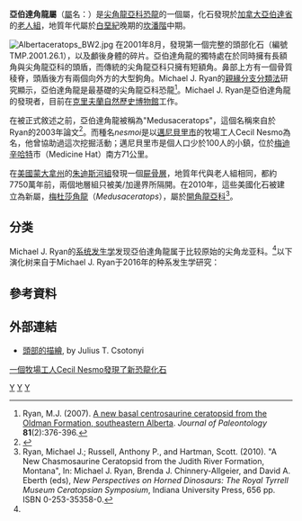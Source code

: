 {{noteTA
|T=zh-cn:阿尔伯塔角龙属; zh-tw:亞伯達角龍屬; zh-hk:艾伯塔角龍屬;
|1=zh-cn:阿尔伯塔角龙; zh-tw:亞伯達角龍; zh-hk:艾伯塔角龍;
|2=zh-cn:阿尔伯塔;zh-tw:亞伯達;zh-hk:艾伯塔;
|3=zh-tw:亞伯達龍;zh-cn:阿尔伯塔龙;zh-hk:艾伯塔龍;
}}
{{Automatic Taxobox
| taxon = Albertaceratops
| fossil_range = [[白堊紀|白堊紀]]晚期,{{fossil_range|77.5}}
| image = Albertaceratops BW.jpg
| image_caption = 
| authority = [[Michael_J._Ryan|Ryan]], 2007
| type_species = '''納氏亞伯達角龍<br>''Albertaceratops nesmoi'''''
| type_species_authority = Ryan, 2007 
}}

'''亞伯達角龍屬'''（[[屬|屬]]名：{{lang|la|''Albertaceratops''}}）是[[尖角龍亞科|尖角龍亞科]][[恐龍|恐龍]]的一個屬，化石發現於[[加拿大|加拿大]][[亞伯達省|亞伯達省]]的[[老人組|老人組]]，地質年代屬於[[白堊紀|白堊紀]]晚期的[[坎潘階|坎潘階]]中期。

[[File:Albertaceratops_BW2.jpg|thumb]]
在2001年8月，發現第一個完整的頭部化石（編號TMP.2001.26.1），以及顱後身體的碎片。亞伯達角龍的獨特處在於同時擁有長額角與尖角龍亞科的頭盾，而傳統的尖角龍亞科只擁有短額角。鼻部上方有一個骨質稜脊，頭盾後方有兩個向外方的大型鉤角。Michael J. Ryan的[[親緣分支分類法|親緣分支分類法]]研究顯示，亞伯達角龍是最基礎的尖角龍亞科恐龍<ref name=MJR07>Ryan, M.J. (2007). [http://www.bioone.org/perlserv/?request=get-abstract&doi=10.1666%2F0022-3360%282007%2981%5B376%3AANBCCF%5D2.0.CO%3B2 A new basal centrosaurine ceratopsid from the Oldman Formation, southeastern Alberta]. ''Journal of Paleontology'' '''81'''(2):376-396.</ref>。Michael J. Ryan是亞伯達角龍的發現者，目前在[[克里夫蘭自然歷史博物館|克里夫蘭自然歷史博物館]]工作。

在被正式敘述之前，亞伯達角龍被稱為"Medusaceratops"，這個名稱來自於Ryan的2003年論文<ref name=MH07>{{cite web |author=Mike Hanson |title=Re: Albertaceratops (simpson's bi-annual b*tch about dino naming) |url=http://dml.cmnh.org/2007Feb/msg00216.html |accessdate=2007-03-04 |archive-date=2011-11-07 |archive-url=https://web.archive.org/web/20111107205616/http://dml.cmnh.org/2007Feb/msg00216.html |dead-url=yes }}</ref>。而種名''nesmoi''是以[[邁尼貝里市|邁尼貝里市]]的牧場工人Cecil Nesmo為名，他曾協助過這次挖掘活動；邁尼貝里市是個人口少於100人的小鎮，位於[[梅迪辛哈特|梅迪辛哈特]]市（Medicine Hat）南方71公里。

在[[美國|美國]][[蒙大拿州|蒙大拿州]]的[[朱迪斯河組|朱迪斯河組]]發現一個[[屍骨層|屍骨層]]，地質年代與老人組相同，都約7750萬年前，兩個地層組只被美/加邊界所隔開。在2010年，這些美國化石被建立為新屬，[[梅杜莎角龍|梅杜莎角龍]]（''Medusaceratops''），屬於[[開角龍亞科|開角龍亞科]]<ref name="Ryan2010">Ryan, Michael J.; Russell, Anthony P., and Hartman, Scott. (2010). "A New Chasmosaurine Ceratopsid from the Judith River Formation, Montana", In: Michael J. Ryan, Brenda J. Chinnery-Allgeier, and David A. Eberth (eds), ''New Perspectives on Horned Dinosaurs: The Royal Tyrrell Museum Ceratopsian Symposium'', Indiana University Press, 656 pp. ISBN 0-253-35358-0.</ref>。

==分类==
Michael J. Ryan的[[系统发生学|系统发生学]]发现亞伯達角龍属于比较原始的尖角龙亚科。<ref name=MJR07/>以下演化树来自于Michael J. Ryan于2016年的种系发生学研究：
{{clade| style=font-size:85%; line-height:85%
               |label1=[[尖角龙亚科|尖角龙亚科]] Centrosaurinae
               |1={{clade
                  |1=[[伊顿恶魔角龙|伊顿恶魔角龙]] ''Diabloceratops eatoni''
                  |2={{clade
                     |label1=大鼻角龙族 Nasutoceratopsini
                     |2={{clade
                        |2={{clade
                           |3='''納氏亞伯達角龍 ''Albertaceratops nesmoi'''''
                           |2={{clade
                           |label1=尖角龙族 Centrosaurini
                           |label2=厚鼻龙族 Pachyrhinosaurini
                           |1={{clade
                              |1={{clade
                                 |1=[[卵圆刺丛龙|卵圆刺丛龙]] ''Rubeosaurus ovatus''
                                 |2=[[亞伯達戟龙|亞伯達戟龙]] ''Styracosaurus albertensis''}}
                              |2={{clade
                                 |1={{clade
                                    |1=[[斯氏棘面龙|斯氏棘面龙]] ''Spinops sternbergorum''
                                    |2=[[尖角龍|腔盾尖角龍]] ''Centrosaurus apertus''}}
                                 |2=[[布氏冠饰角龙|布氏冠饰角龙]] ''Coronosaurus brinkmani''}}}}
                           |2={{clade
                              |1=[[前弯角野牛龙|前弯角野牛龙]] ''Einiosaurus procurvicornis''
                              |2={{clade
                                 |label2 =[[厚鼻龙属|厚鼻龙属]] ''Pachyrhinosaurus''
                                 |1=[[霍纳氏河神龙|霍纳氏河神龙]] ''Achelousaurus horneri''
                                 |2={{clade
                                    |1=[[厚鼻龙|加拿大厚鼻龙]] ''Pachyrhinosaurus canadensis''
                                    |2={{clade
                                       |1=[[厚鼻龙|拉库斯塔厚鼻龙]] ''Pachyrhinosaurus lakustai''
                                       |2=''[[厚鼻龙|培氏厚鼻龙]] Pachyrhinosaurus perotorum''}}}}}}}}}}
                        |1={{clade
                            |1=[[诸城中国角龙|诸城中国角龙]] ''Sinoceratops zhuchengensis''
                            |2=[[平霍恩温蒂角龙|平霍恩温蒂角龙]] ''Wendiceratops pinhornensis''}}}}
                        |1= [[福莫斯特異角龍|福莫斯特異角龍]] ''Xenoceratops foremostensis''}}
                     |1={{clade
                        |1=[[拉莫斯爱氏角龙|拉莫斯爱氏角龙]] ''Avaceratops lammersi'' (ANSP 15800)
                        |2=MOR 692
                        |3=CMN 8804
                        |4=[[大鼻角龙|大鼻角龙]] ''Nasutoceratops titusi''
                        |5=Malta新品种}}}}}}}}

==參考資料==
<div class="references-small">
<references></references>
</div>

==外部連結==
* [https://web.archive.org/web/20070227122814/http://www.csotonyi.com/Albertaceratops_Rough.html 頭部的描繪], by Julius T. Csotonyi
[http://calsun.canoe.ca/News/Alberta/2007/03/03/3691373.html 一個牧場工人Cecil Nesmo發現了新恐龍化石]
{{頭飾龍類|T.}}
{{Taxonbar|from=Q131573}}

[[Category:北美洲恐龍|Y]]
[[Category:上白堊紀恐龍|Y]]
[[Category:尖角龍亞科|Y]]